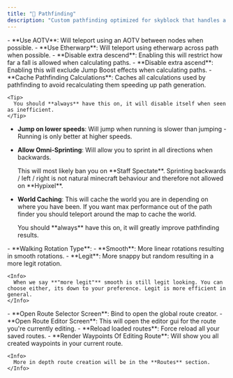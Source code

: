 ```yaml
---
title: "🧭 Pathfinding"
description: "Custom pathfinding optimized for skyblock that handles a lot of different situations compared to competitors."
---
```


<Accordion title="General" icon="option" iconType="duotone">
  - **Use AOTV**: Will teleport using an AOTV between nodes when possible.
  - **Use Etherwarp**: Will teleport using etherwarp across path when possible.
  - **Disable extra descend**: Enabling this will restrict how far a fall is allowed when calculating paths.
  - **Disable extra ascend**: Enabling this will exclude Jump Boost effects when calculating paths.
  - **Cache Pathfinding Calculations**: Caches all calculations used by pathfinding to avoid recalculating them speeding up path generation.

    <Tip>
      You should **always** have this on, it will disable itself when seen as inefficient.
    </Tip>
  - **Jump on lower speeds**: Will jump when running is slower than jumping - Running is only better at higher speeds.
  - **Allow Omni-Sprinting**: Will allow you to sprint in all directions when backwards.

    <Warning>
      This will most likely ban you on **Staff Spectate**. Sprinting backwards / left / right is not natural minecraft behaviour and therefore not allowed on **Hypixel**.
    </Warning>
  - **World Caching**: This will cache the world you are in depending on where you have been. If you want max performance out of the path finder you should teleport around the map to cache the world.

    <Tip>
      You should **always** have this on, it will greatly improve pathfinding results.
    </Tip>
</Accordion>

<Accordion title="Rotations" icon="angle-90" iconType="duotone">
  - **Walking Rotation Type**:
    - **Smooth**: More linear rotations resulting in smooth rotations.
    - **Legit**: More snappy but random resulting in a more legit rotation.

    <Info>
      When we say **"more legit"** smooth is still legit looking. You can choose either, its down to your preference. Legit is more efficient in general.
    </Info>
</Accordion>

<Accordion title="Routes" icon="map-location-dot" iconType="duotone">
  - **Open Route Selector Screen**: Bind to open the global route creator.
  - **Open Route Editor Screen**: This will open the editor gui for the route you're currently editing.
  - **Reload loaded routes**: Force reload all your saved routes.
  - **Render Waypoints Of Editing Route**: Will show you all created waypoints in your current route.

    <Info>
      More in depth route creation will be in the **Routes** section.
    </Info>
</Accordion>